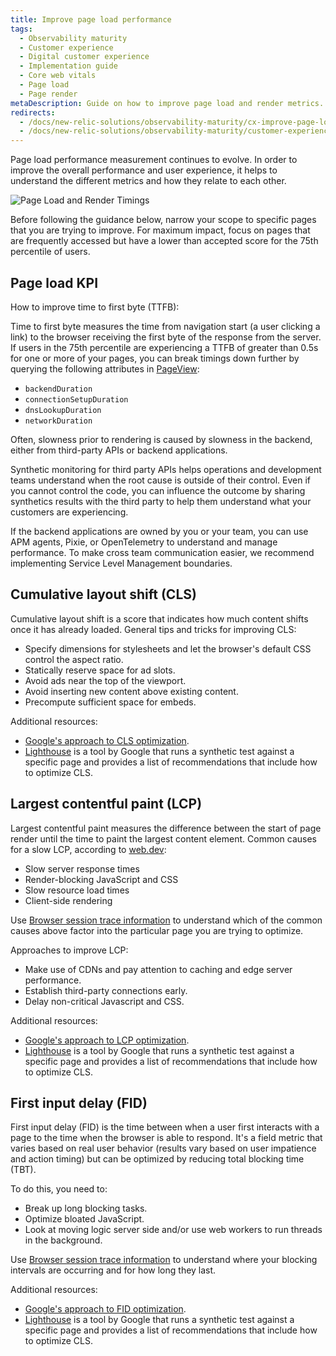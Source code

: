 ```yaml
---
title: Improve page load performance
tags:
  - Observability maturity
  - Customer experience
  - Digital customer experience
  - Implementation guide
  - Core web vitals
  - Page load
  - Page render
metaDescription: Guide on how to improve page load and render metrics.
redirects:
  - /docs/new-relic-solutions/observability-maturity/cx-improve-page-load
  - /docs/new-relic-solutions/observability-maturity/customer-experience/cx-improve-page-load
---
```



Page load performance measurement continues to evolve. In order to improve the overall performance and user experience, it helps to understand the different metrics and how they relate to each other.

<img
  title="Page Load and Render Timings"
  alt="Page Load and Render Timings"
  src={cxPageLoadRenderTimings}
/>

Before following the guidance below, narrow your scope to specific pages that you are trying to improve. For maximum impact, focus on pages that are frequently accessed but have a lower than accepted score for the 75th percentile of users.

## Page load KPI

How to improve time to first byte (TTFB):

Time to first byte measures the time from navigation start (a user clicking a link) to the browser receiving the first byte of the response from the server. If users in the 75th percentile are experiencing a TTFB of greater than 0.5s for one or more of your pages, you can break timings down further by querying the following attributes in [PageView](https://docs.newrelic.com/attribute-dictionary/?dataSource=Browser+agent&event=PageView):
* `backendDuration`
* `connectionSetupDuration`
* `dnsLookupDuration`
* `networkDuration`

Often, slowness prior to rendering is caused by slowness in the backend, either from third-party APIs or backend applications.

Synthetic monitoring for third party APIs helps operations and development teams understand when the root cause is outside of their control. Even if you cannot control the code, you can influence the outcome by sharing synthetics results with the third party to help them understand what your customers are experiencing.

If the backend applications are owned by you or your team, you can use APM agents, Pixie, or OpenTelemetry to understand and manage performance. To make cross team communication easier, we recommend implementing Service Level Management boundaries.

## Cumulative layout shift (CLS)

Cumulative layout shift is a score that indicates how much content shifts once it has already loaded. General tips and tricks for improving CLS:
* Specify dimensions for stylesheets and let the browser's default CSS control the aspect ratio.
* Statically reserve space for ad slots.
* Avoid ads near the top of the viewport.
* Avoid inserting new content above existing content.
* Precompute sufficient space for embeds.

Additional resources:
* [Google's approach to CLS optimization](https://web.dev/optimize-cls/).
* [Lighthouse](https://developers.google.com/web/tools/lighthouse) is a tool by Google that runs a synthetic test against a specific page and provides a list of recommendations that include how to optimize CLS.

## Largest contentful paint (LCP)

Largest contentful paint measures the difference between the start of page render until the time to paint the largest content element. Common causes for a slow LCP, according to [web.dev](https://web.dev):
* Slow server response times
* Render-blocking JavaScript and CSS
* Slow resource load times
* Client-side rendering

Use [Browser session trace information](/docs/browser/browser-monitoring/browser-pro-features/session-traces-explore-webpages-life-cycle/) to understand which of the common causes above factor into the particular page you are trying to optimize.

Approaches to improve LCP:
* Make use of CDNs and pay attention to caching and edge server performance.
* Establish third-party connections early.
* Delay non-critical Javascript and CSS.

Additional resources:
* [Google's approach to LCP optimization](https://web.dev/optimize-lcp/).
* [Lighthouse](https://developers.google.com/web/tools/lighthouse) is a tool by Google that runs a synthetic test against a specific page and provides a list of recommendations that include how to optimize CLS.

## First input delay (FID)

First input delay (FID) is the time between when a user first interacts with a page to the time when the browser is able to respond. It's a field metric that varies based on real user behavior (results vary based on user impatience and action timing) but can be optimized by reducing total blocking time (TBT).

To do this, you need to:
* Break up long blocking tasks.
* Optimize bloated JavaScript.
* Look at moving logic server side and/or use web workers to run threads in the background.

Use [Browser session trace information](/docs/browser/browser-monitoring/browser-pro-features/session-traces-explore-webpages-life-cycle/) to understand where your blocking intervals are occurring and for how long they last.

Additional resources:
* [Google's approach to FID optimization](https://web.dev/optimize-fid/).
* [Lighthouse](https://developers.google.com/web/tools/lighthouse) is a tool by Google that runs a synthetic test against a specific page and provides a list of recommendations that include how to optimize CLS.

